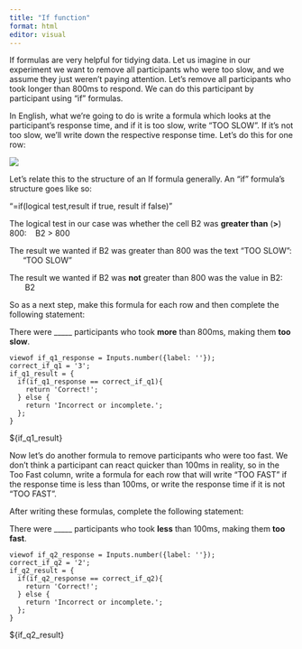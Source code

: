 ```yaml
---
title: "If function"
format: html
editor: visual
---
```


If formulas are very helpful for tidying data. Let us imagine in our experiment we want to remove all participants who were too slow, and we assume they just weren't paying attention. Let's remove all participants who took longer than 800ms to respond. We can do this participant by participant using "if" formulas.

In English, what we're going to do is write a formula which looks at the participant's response time, and if it is too slow, write "TOO SLOW". If it's not too slow, we'll write down the respective response time. Let's do this for one row:

![](if1.png)

Let's relate this to the structure of an If formula generally. An "if" formula's structure goes like so:

"=if(logical test,result if true, result if false)"

The logical test in our case was whether the cell B2 was **greater than** (**\>**) 800:    B2 \> 800

The result we wanted if B2 was greater than 800 was the text "TOO SLOW":       "TOO SLOW"

The result we wanted if B2 was **not** greater than 800 was the value in B2:        B2

So as a next step, make this formula for each row and then complete the following statement:

There were \_\_\_\_\_ participants who took **more** than 800ms, making them **too slow**. 

```ojs
viewof if_q1_response = Inputs.number({label: ''});
correct_if_q1 = '3';
if_q1_result = {
  if(if_q1_response == correct_if_q1){
    return 'Correct!';
  } else {
    return 'Incorrect or incomplete.';
  };
}
```

\${if_q1_result}

Now let's do another formula to remove participants who were too fast. We don't think a participant can react quicker than 100ms in reality, so in the Too Fast column, write a formula for each row that will write "TOO FAST" if the response time is less than 100ms, or write the response time if it is not "TOO FAST".

After writing these formulas, complete the following statement:

There were \_\_\_\_\_ participants who took **less** than 100ms, making them **too fast**.

```ojs
viewof if_q2_response = Inputs.number({label: ''});
correct_if_q2 = '2';
if_q2_result = {
  if(if_q2_response == correct_if_q2){
    return 'Correct!';
  } else {
    return 'Incorrect or incomplete.';
  };
}
```

\${if_q2_result}
